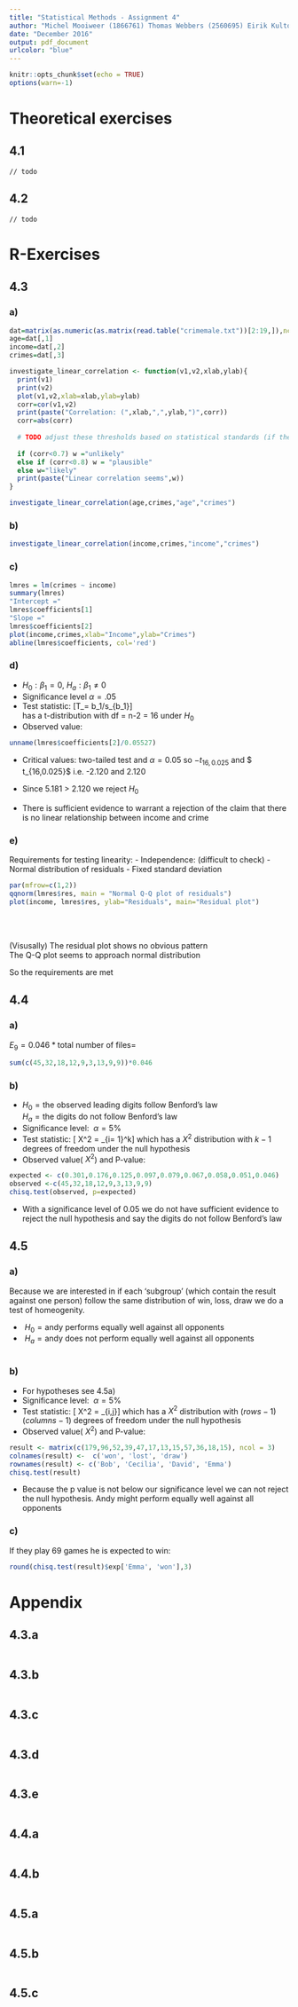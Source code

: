```yaml
---
title: "Statistical Methods - Assignment 4"
author: "Michel Mooiweer (1866761) Thomas Webbers (2560695) Eirik Kultorp (2544992)"
date: "December 2016"
output: pdf_document
urlcolor: "blue"
---
```


```r
knitr::opts_chunk$set(echo = TRUE)
options(warn=-1)
```

# Theoretical exercises

## 4.1

    // todo

## 4.2 

    // todo

# R-Exercises

## 4.3

### a)

```r
dat=matrix(as.numeric(as.matrix(read.table("crimemale.txt"))[2:19,]),ncol=3)
age=dat[,1]
income=dat[,2]
crimes=dat[,3]

investigate_linear_correlation <- function(v1,v2,xlab,ylab){
  print(v1)
  print(v2)
  plot(v1,v2,xlab=xlab,ylab=ylab)
  corr=cor(v1,v2)
  print(paste("Correlation: (",xlab,",",ylab,")",corr))
  corr=abs(corr)
  
  # TODO adjust these thresholds based on statistical standards (if they exist) 
  
  if (corr<0.7) w ="unlikely"
  else if (corr<0.8) w = "plausible"
  else w="likely"
  print(paste("Linear correlation seems",w))
}

investigate_linear_correlation(age,crimes,"age","crimes")

```

### b)

```r
investigate_linear_correlation(income,crimes,"income","crimes")
```

### c)



```r
lmres = lm(crimes ~ income)
summary(lmres)
"Intercept ="
lmres$coefficients[1]
"Slope ="
lmres$coefficients[2]
plot(income,crimes,xlab="Income",ylab="Crimes")
abline(lmres$coefficients, col='red')


```

### d)
- $H_0 : \beta_1 = 0$, $H_a : \beta_1 \neq 0$
- Significance level $\alpha = .05$
- Test statistic: \[T_\beta = b_1/s_{b_1}\]\
  has a t-distribution with df = n-2 = 16 under $H_0$
- Observed value:

```r
unname(lmres$coefficients[2]/0.05527)
```
- Critical values: two-tailed test and $\alpha = 0.05$ so $-t_{16,0.025}$ and $ t_{16,0.025}$ i.e. -2.120 and 2.120

- Since 5.181 > 2.120 we reject $H_0$

- There is sufficient evidence to warrant a rejection of the claim that there is no linear relationship between income and crime

### e)

Requirements for testing linearity:
- Independence: (difficult to check)
- Normal distribution of residuals
- Fixed standard deviation

```r
par(mfrow=c(1,2))
qqnorm(lmres$res, main = "Normal Q-Q plot of residuals")
plot(income, lmres$res, ylab="Residuals", main="Residual plot")
```
\
\

(Visusally)
The residual plot shows no obvious pattern\
The Q-Q plot seems to approach normal distribution

So the requirements are met


## 4.4

### a)
$E_9 = 0.046 * \text{total number of files} =$
```r
sum(c(45,32,18,12,9,3,13,9,9))*0.046
```

### b)
- $H_0 = \text{the observed leading digits follow Benford's law }$\
  $H_a= \text{the digits do not follow Benford's law}$
- Significance level: $\ \alpha = 5\%\ $
- Test statistic: \[ X^2 = \sum_{i= 1}^k\frac{(o_{i}- E_{i})^2}{E_{i{}}}\]
  which has a $X^2$ distribution with $k-1$ degrees of freedom under the null hypothesis
- Observed value($\ X^2$) and P-value:

```r
expected <- c(0.301,0.176,0.125,0.097,0.079,0.067,0.058,0.051,0.046)
observed <-c(45,32,18,12,9,3,13,9,9)
chisq.test(observed, p=expected)
```
- With a significance level of 0.05 we do not have sufficient evidence to reject the null hypothesis and say the digits do not follow Benford's law

## 4.5

### a)

Because we are interested in if each 'subgroup' (which contain the result against one person) follow the same distribution of win, loss, draw we do a test of homeogenity.

- $\ H_0 = \text{andy performs equally well against all opponents}$\
- $\ H_a =\text{andy does not perform equally well against all opponents}$\
```r

```


### b)

- For hypotheses see 4.5a)
- Significance level: $\ \alpha = 5\%\ $
- Test statistic: \[ X^2 = \sum_{i,j}\frac{(o_{ij}- E_{ij})^2}{E_{ij{}}}\]
  which has a $X^2$ distribution with $(rows-1)(columns-1)$ degrees of freedom under the null hypothesis
- Observed value($\ X^2$) and P-value:

```r
result <- matrix(c(179,96,52,39,47,17,13,15,57,36,18,15), ncol = 3)
colnames(result) <-  c('won', 'lost', 'draw')
rownames(result) <- c('Bob', 'Cecilia', 'David', 'Emma')
chisq.test(result)
```
- Because the p value is not below our significance level we can not reject the null hypothesis. Andy might perform equally well against all opponents


### c)

If they play 69 games he is expected to win:

```r
round(chisq.test(result)$exp['Emma', 'won'],3)
```

# Appendix

## 4.3.a

```r
```

## 4.3.b

```r
```

## 4.3.c

```r
```

## 4.3.d

```r
```

## 4.3.e

```r
```

## 4.4.a

```r
```

## 4.4.b

```r
```

## 4.5.a

```r
```

## 4.5.b

```r
```

## 4.5.c

```r
```
